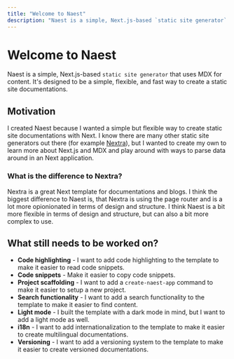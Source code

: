 ```yaml
---
title: "Welcome to Naest"
description: "Naest is a simple, Next.js-based `static site generator` that uses MDX for content. It's designed to be a simple, flexible, and fast way to create a static site documentations."
---
```


# Welcome to Naest

Naest is a simple, Next.js-based `static site generator` that uses MDX for content. It's designed to be a simple, flexible, and fast way to create a static site documentations.

## Motivation

I created Naest because I wanted a simple but flexible way to create static site documentations with Next. I know there are many other static site generators out there (for example [Nextra](https://nextra.vercel.app/)),
but I wanted to create my own to learn more about Next.js and MDX and play around with ways to parse data around in an Next application.

### What is the difference to Nextra?

Nextra is a great Next template for documentations and blogs. I think the biggest difference to Naest is, that Nextra is using the page router and is a lot more opionionated in terms of design and structure.
I think Naest is a bit more flexible in terms of design and structure, but can also a bit more complex to use.

## What still needs to be worked on?

- **Code highlighting** - I want to add code highlighting to the template to make it easier to read code snippets.
- **Code snippets** - Make it easier to copy code snippets.
- **Project scaffolding** - I want to add a `create-naest-app` command to make it easier to setup a new project.
- **Search functionality** - I want to add a search functionality to the template to make it easier to find content.
- **Light mode** - I built the template with a dark mode in mind, but I want to add a light mode as well.
- **i18n** - I want to add internationalization to the template to make it easier to create multilingual documentations.
- **Versioning** - I want to add a versioning system to the template to make it easier to create versioned documentations.

